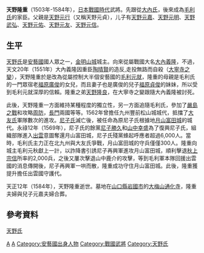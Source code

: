 {{japanese|japanese=天野隆重|kana=あまの たかしげ|romaji=Amano Takashige}}

'''天野隆重'''（1503年-1584年），[[日本|日本]][[日本戰國時代|戰國時代]]武將。先跟從[[大內氏|大內氏]]，後來成為[[毛利氏|毛利氏]]的家臣。父親是[[天野元行|天野元行]]（又稱天野元貞），儿子有[[天野元嘉|天野元嘉]]、[[天野元明|天野元明]]、[[天野武弘|天野武弘]]、[[天野元佑|天野元佑]]、[[天野元友|天野元友]]、[[天野元信|天野元信]]。

== 生平 ==

[[天野氏|天野氏]]是[[安藝國|安藝國]]國人眾之一，[[金明山城|金明山城]]城主。向來從屬戰國大名[[大內義隆|大內義隆]]，不過，天文20年（1551年）大內義隆因重臣[[陶隆房|陶晴賢]]的造反,走投無路而自殺（[[大寧寺之變|大寧寺之變]]），天野隆重於是改為從屬控制大半個安藝國的[[毛利元就|毛利元就]]，隆重的母親是毛利氏的一門眾宿老[[福原廣俊|福原廣俊]]的女兒，而且妻子也是廣俊的兒子[[福原貞俊|福原貞俊]]的妹妹，所以受到毛利元就深厚的信賴。隆重之弟[[天野隆良|天野隆良]]，在大寧寺之變跟隨大內義隆被討死。

此後，天野隆重一方面維持某種程度的獨立性，另一方面追隨毛利氏，參加了[[嚴島之戰|嚴島之戰]]和攻略[[周防國|周防]]，[[長門國|長門]]兩國等等。1562年曾擔任九州豐前松山城城代，抵擋了[[大友氏|大友氏]]軍隊數次的進攻。[[尼子氏|尼子氏]]滅亡後，被任命為原尼子氏根據地[[月山富田城|月山富田城]]的城代。永祿12年（1569年），尼子氏的餘黨[[尼子勝久|尼子勝久]]和[[山中鹿介|山中幸盛]]為了復興尼子氏，組織部隊進入[[出雲國|出雲]]意圖奪還月山富田城，尼子氏殘黨蜂起呼應者超過6,000人。當時，毛利氏主力正在北九州與大友氏爭戰，月山富田城的守兵僅僅300人。隆重向城主毛利元秋獻上一計，以詐降書引誘尼子再興軍進攻月山富田城，順利擊退[[秋上宗信|秋上宗信]]所率的2,000兵，之後又屢次擊退山中鹿介的攻擊，等到毛利軍本隊回援出雲國的消息傳開後，尼子再興軍一哄而散，隆重成功守住月山富田城。此後，隆重獲提升擔任出雲國守護代。

天正12年（1584年），天野隆重逝世。墓地在[[山口縣|山口縣]][[岩國市|岩國市]]的[[大梅山|大梅山]][[通化寺|通化寺]]，隆重夫婦與兒子元嘉夫婦合葬。

== 參考資料 ==
[http://www2.harimaya.com/sengoku/html/ak_amano.html 天野氏]{{Wayback|url=http://www2.harimaya.com/sengoku/html/ak_amano.html |date=20080524043320 }}

[[Category:1503年出生|A]]
[[Category:1584年逝世|A]]
[[Category:安藝國出身人物|Category:安藝國出身人物]]
[[Category:戰國武將|Category:戰國武將]]
[[Category:天野氏|Category:天野氏]]